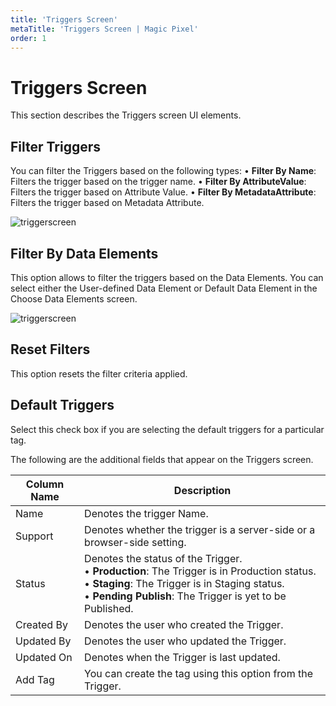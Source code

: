 ---
title: 'Triggers Screen'
metaTitle: 'Triggers Screen | Magic Pixel'
order: 1
---

# Triggers Screen

This section describes the Triggers screen UI elements.

## Filter Triggers

You can filter the Triggers based on the following types:
•	**Filter By Name**: Filters the trigger based on the trigger name.
•	**Filter By AttributeValue**: Filters the trigger based on Attribute Value.
•	**Filter By MetadataAttribute**: Filters the trigger based on Metadata Attribute.

![triggerscreen](/images/triggersimages/triggers.png)

## Filter By Data Elements

This option allows to filter the triggers based on the Data Elements.
You can select either the User-defined Data Element or Default Data Element in the Choose Data Elements screen.

![triggerscreen](/images/triggersimages/choosedataelements.png)

## Reset Filters
This option resets the filter criteria applied.

## Default Triggers

Select this check box if you are selecting the default triggers for a particular tag.

The following are the additional fields that appear on the Triggers screen.

| Column Name      | Description |
| ----------- | ----------- |
| Name      | Denotes the trigger Name.       |
| Support   | Denotes whether the trigger is a server-side or a browser-side setting.        |
| Status    | Denotes the status of the Trigger. <br /> • **Production**: The Trigger is in Production status. <br /> •	**Staging**: The Trigger is in Staging status. <br /> • **Pending Publish**: The Trigger is yet to be Published.|
| Created By | Denotes the user who created the Trigger. |
| Updated By | Denotes the user who updated the Trigger. |
| Updated On | Denotes when the Trigger is last updated. |
| Add Tag | You can create the tag using this option from the Trigger. |